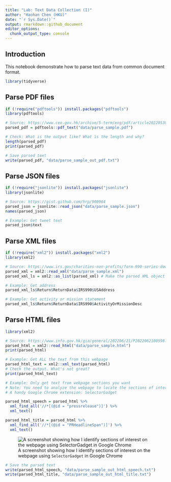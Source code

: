 ```yaml
---
title: "Lab: Text Data Collection (I)"
author: "Haohan Chen (HKU)"
date: "`r Sys.Date()`"
output: rmarkdown::github_document
editor_options: 
  chunk_output_type: console
---
```


## Introduction

This notebook demonstrate how to parse text data from common document format.

```r
library(tidyverse)
```

## Parse PDF files

```r
if (!require("pdftools")) install.packages("pdftools")
library(pdftools)

# Source: https://www.ceo.gov.hk/archive/5-term/eng/pdf/article20220530.pdf
parsed_pdf = pdftools::pdf_text("data/parse_sample.pdf")

# Check: What is the output like? What is the length and why?
length(parsed_pdf)
print(parsed_pdf)

# Save parsed text
write(parsed_pdf, "data/parse_sample_out_pdf.txt")
```

## Parse JSON files

```r
if (!require("jsonlite")) install.packages("jsonlite")
library(jsonlite)

# Source: https://gist.github.com/hrp/900964
parsed_json = jsonlite::read_json("data/parse_sample.json")
names(parsed_json)
```

```r
# Example: Get tweet text
parsed_json$text
```

## Parse XML files

```r
if (!require("xml2")) install.packages("xml2")
library(xml2)

# Source: https://www.irs.gov/charities-non-profits/form-990-series-downloads
parsed_xml = xml2::read_xml("data/parse_sample.xml")
parsed_xml_ls = xml2::as_list(parsed_xml) # Make the parsed XML object a list
```

```r
# Example: Get address
parsed_xml_ls$Return$ReturnData$IRS990$USAddress

# Example: Get activity or mission statement
parsed_xml_ls$Return$ReturnData$IRS990$ActivityOrMissionDesc
```

## Parse HTML files

```r
library(xml2)

# Source: https://www.info.gov.hk/gia/general/202206/21/P2022062100598.htm
parsed_html = xml2::read_html("data/parse_sample.html")
print(parsed_html)
```

```r
# Example: Get ALL the text from this webpage
parsed_html_text = xml2::xml_text(parsed_html)
# Check the output. What's not great?
print(parsed_html_text)
```

```r
# Example: Only get text from webpage sections you want
# Note: You need to analyze the webpage to locate the sections of interest.
# A handy Google Chrome extension: SelectorGadget

parsed_html_speech = parsed_html %>% 
  xml_find_all('//*[(@id = "pressrelease")]') %>%
  xml_text()

parsed_html_title = parsed_html %>%
  xml_find_all('//*[(@id = "PRHeadlineSpan")]') %>%
  xml_text()
```

![A screenshot showing how I identify sections of interest on the webpage using `SelectorGadget` in Google Chrome](images/image-695647128.png)

```r
# Save the parsed text
write(parsed_html_speech, "data/parse_sample_out_html_speech.txt")
write(parsed_html_title, "data/parse_sample_out_html_title.txt")
```
